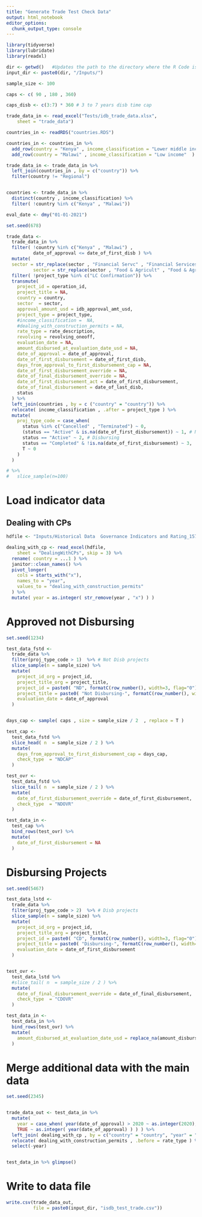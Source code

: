 ```yaml
---
title: "Generate Trade Test Check Data"
output: html_notebook
editor_options: 
  chunk_output_type: console
---
```


```r
library(tidyverse)
library(lubridate)
library(readxl)


```


```r

dir <- getwd()   #Updates the path to the directory where the R Code is present
input_dir <- paste0(dir, "/Inputs/") 

sample_size <- 100

caps <- c( 90 , 180 , 360)

caps_disb <- c(3:7) * 360 # 3 to 7 years disb time cap

```


```r
trade_data_in <- read_excel("Tests/idb_trade_data.xlsx", 
    sheet = "trade_data")

countries_in <- readRDS("countries.RDS")

countries_in <- countries_in %>% 
  add_row(country = "Kenya" , income_classification = "Lower middle income"  ) %>% 
  add_row(country = "Malawi" , income_classification = "Low income"  )

trade_data_in <- trade_data_in %>% 
  left_join(countries_in , by = c("country")) %>% 
  filter(country != "Regional")


countries <- trade_data_in %>% 
  distinct(country , income_classification) %>% 
  filter( !country %in% c("Kenya" , "Malawi"))

```


```r
eval_date <- dmy("01-01-2021")

set.seed(678)

trade_data <- 
  trade_data_in %>% 
  filter( !country %in% c("Kenya" , "Malawi") , 
          date_of_approval <= date_of_first_disb ) %>% 
  mutate(
  sector = str_replace(sector , "Financial Servc" , "Financial Services" ),
          sector = str_replace(sector , "Food & Agricult" , "Food & Agriculture" ) ) %>% 
  filter( !project_type %in% c("LC Confirmation")) %>% 
  transmute(
    project_id = operation_id,                                 
    project_title = NA,                               
    country = country,                                     
    sector  = sector,                                      
    approval_amount_usd = idb_approval_amt_usd,                         
    project_type = project_type,                               
    #income_classification =  NA,                     
    #dealing_with_construction_permits = NA,           
    rate_type = rate_description,                                  
    revolving = revolving_oneoff,                                  
    evaluation_date = NA,                             
    amount_disbursed_at_evaluation_date_usd = NA,   
    date_of_approval = date_of_approval,                            
    date_of_first_disbursement = date_of_first_disb,                 
    days_from_approval_to_first_disbursement_cap = NA,
    date_of_first_disbursement_override = NA,         
    date_of_final_disbursement_override = NA,
    date_of_first_disbursement_act = date_of_first_disbursement,
    date_of_final_disbursement = date_of_last_disb,
    status
  ) %>% 
  left_join(countries , by = c ("country" = "country")) %>% 
  relocate( income_classification , .after = project_type ) %>%
  mutate(
    proj_type_code = case_when(
      status %in% c("Cancelled" , "Terminated") ~ 0,
      (status == "Active" & is.na(date_of_first_disbursement)) ~ 1, # Not Disbursing
      status == "Active" ~ 2, # Disbursing
      status == "Completed" & !is.na(date_of_first_disbursement) ~ 3,
      T ~ 0
    )
  ) 

# %>% 
#   slice_sample(n=100)

```



# Load indicator data


## Dealing with CPs
```r

hdfile <- "Inputs/Historical Data  Governance Indicators and Rating_157428296.xlsx"

dealing_with_cp <- read_excel(hdfile, 
    sheet = "DealingWithCPs", skip = 3) %>% 
  rename( country = ...1 ) %>% 
  janitor::clean_names() %>% 
  pivot_longer(
    cols = starts_with("x"),
    names_to = "year",
    values_to = "dealing_with_construction_permits"
  ) %>% 
  mutate( year = as.integer( str_remove(year , "x") ) )

```





#  Approved not Disbursing
```r
set.seed(1234)

test_data_fstd <- 
  trade_data %>% 
  filter(proj_type_code > 1)  %>% # Not Disb projects
  slice_sample(n = sample_size) %>% 
  mutate(
    project_id_org = project_id,
    project_title_org = project_title,
    project_id = paste0( "ND", formatC(row_number(), width=3, flag="0") ),
    project_title = paste0( "Not Disbursing-", formatC(row_number(), width=3, flag="0") ),
    evaluation_date = date_of_approval
  )


days_cap <- sample( caps , size = sample_size / 2  , replace = T )

test_cap <- 
  test_data_fstd %>% 
  slice_head( n  = sample_size / 2 ) %>% 
  mutate(
    days_from_approval_to_first_disbursement_cap = days_cap,
    check_type  = "NDCAP"
  )

test_ovr <- 
  test_data_fstd %>% 
  slice_tail( n  = sample_size / 2 ) %>% 
  mutate(
    date_of_first_disbursement_override = date_of_first_disbursement,
    check_type  = "NDOVR"
  )

test_data_in <- 
  test_cap %>%  
  bind_rows(test_ovr) %>% 
  mutate(
    date_of_first_disbursement = NA
  )


```

# Disbursing Projects

```r

set.seed(5467)

test_data_lstd <- 
  trade_data %>% 
  filter(proj_type_code > 2)  %>% # Disb projects
  slice_sample(n = sample_size) %>% 
  mutate(
    project_id_org = project_id,
    project_title_org = project_title,
    project_id = paste0( "CD", formatC(row_number(), width=3, flag="0") ),
    project_title = paste0( "Disbursing-", formatC(row_number(), width=3, flag="0") ),
    evaluation_date = date_of_first_disbursement
  )


test_ovr <- 
  test_data_lstd %>% 
  #slice_tail( n  = sample_size / 2 ) %>% 
  mutate(
    date_of_final_disbursement_override = date_of_final_disbursement,
    check_type  = "CDOVR"
  )

test_data_in <- 
  test_data_in %>% 
  bind_rows(test_ovr) %>% 
  mutate(
    amount_disbursed_at_evaluation_date_usd = replace_na(amount_disbursed_at_evaluation_date_usd , 0)
  )

```

# Merge additional data with the main data

```r

set.seed(2345)


trade_data_out <- test_data_in %>% 
  mutate( 
    year = case_when( year(date_of_approval) > 2020 ~ as.integer(2020),
    TRUE ~ as.integer( year(date_of_approval) ) ) ) %>% 
  left_join( dealing_with_cp , by = c("country" = "country", "year" = "year") ) %>% 
  relocate( dealing_with_construction_permits , .before = rate_type ) %>% 
  select(-year)


test_data_in %>% glimpse()
```


# Write to data file
```r
write.csv(trade_data_out, 
          file = paste0(input_dir, "isdb_test_trade.csv"))
```


